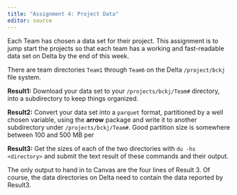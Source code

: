```yaml
---
title: "Assignment 4: Project Data"
editor: source
---
```


Each Team has chosen a data set for their project. This assignment is to jump start the projects so that each team has a working and fast-readable data set on Delta by the end of this week.

There are team directories `Team1` through `Team6` on the Delta `/project/bckj` file system. 

**Result1:** Download your data set to your `/projects/bckj/Team#` directory, into a subdirectory to keep things organized.

**Result2:** Convert your data set into a `parquet` format, partitioned by a well chosen variable, using the **arrow** package and write it to another subdirectory under `/projects/bckj/Team#`. Good partition size is somewhere between 100 and 500 MB per 

**Result3:** Get the sizes of each of the two directories with `du -hs <directory>` and submit the text result of these commands and their output.

The only output to hand in to Canvas are the four lines of Result 3. Of course, the data directories on Delta need to contain the data reported by Result3.
